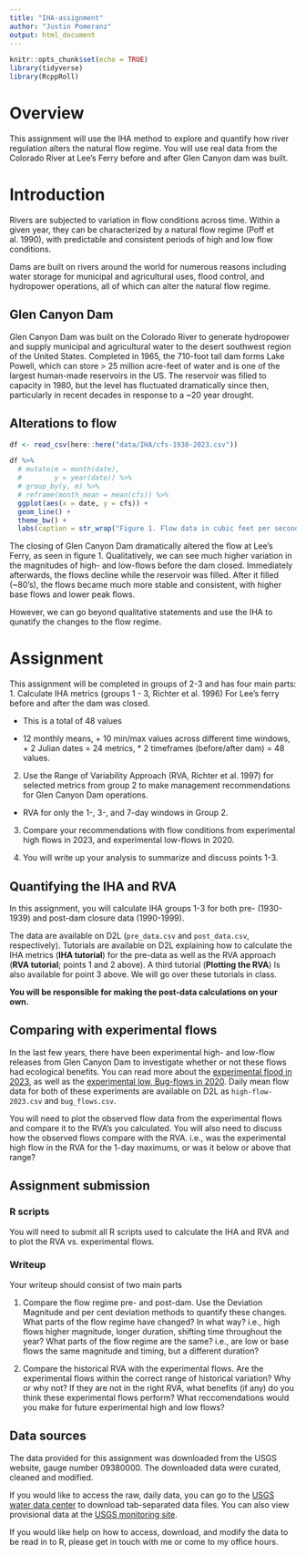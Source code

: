 ```yaml
---
title: "IHA-assignment"
author: "Justin Pomeranz"
output: html_document
---
```


```r
knitr::opts_chunk$set(echo = TRUE)
library(tidyverse)
library(RcppRoll)
```

# Overview  

This assignment will use the IHA method to explore and quantify how river regulation alters the natural flow regime. You will use real data from the Colorado River at Lee's Ferry before and after Glen Canyon dam was built. 

# Introduction  

Rivers are subjected to variation in flow conditions across time. Within a given year, they can be characterized by a natural flow regime (Poff et al. 1990), with predictable and consistent periods of high and low flow conditions. 

Dams are built on rivers around the world for numerous reasons including water storage for municipal and agricultural uses, flood control, and hydropower operations, all of which can alter the natural flow regime. 

## Glen Canyon Dam  

Glen Canyon Dam was built on the Colorado River to generate hydropower and supply municipal and agricultural water to the desert southwest region of the United States. Completed in 1965, the 710-foot tall dam forms Lake Powell, which can store > 25 million acre-feet of water and is one of the largest human-made reservoirs in the US. The reservoir was filled to capacity in 1980, but the level has fluctuated dramatically since then, particularly in recent decades in response to a ~20 year drought. 

## Alterations to flow  

```r
df <- read_csv(here::here("data/IHA/cfs-1930-2023.csv"))

df %>%
  # mutate(m = month(date),
  #        y = year(date)) %>%
  # group_by(y, m) %>%
  # reframe(month_mean = mean(cfs)) %>%
  ggplot(aes(x = date, y = cfs)) +
  geom_line() +
  theme_bw() +
  labs(caption = str_wrap("Figure 1. Flow data in cubic feet per second (cfs) for Lee's Ferry below Glen Canyon Dam. Note the extremely low flows beginning in the mid 1960's when the dam was closed, and reduced variabiliaty after ~ 1980 when the reservoir was full."))
```

The closing of Glen Canyon Dam dramatically altered the flow at Lee's Ferry, as seen in figure 1. Qualitatively, we can see much higher variation in the magnitudes of high- and low-flows before the dam closed. Immediately afterwards, the flows decline while the reservoir was filled. After it filled (~80's), the flows became much more stable and consistent, with higher base flows and lower peak flows. 

However, we can go beyond qualitative statements and use the IHA to qunatify the changes to the flow regime. 

# Assignment  

This assignment will be completed in groups of 2-3 and has four main parts:  
1. Calculate IHA metrics (groups 1 - 3, Richter et al. 1996) For Lee's ferry before and after the dam was closed.  

  * This is a total of 48 values  
  
  * 12 monthly means, + 10 min/max values across different time windows,  + 2 Julian dates = 24 metrics, * 2 timeframes (before/after dam) = 48 values.   
  
2. Use the Range of Variability Approach (RVA, Richter et al. 1997) for selected metrics from group 2 to make management recommendations for Glen Canyon Dam operations.  

  * RVA for only the 1-, 3-, and 7-day windows in Group 2.  
  
3. Compare your recommendations with flow conditions from experimental high flows in 2023, and experimental low-flows in 2020.  

4. You will write up your analysis to summarize and discuss points 1-3.  

## Quantifying the IHA and RVA  

In this assignment, you will calculate IHA groups 1-3 for both pre- (1930-1939) and post-dam closure data (1990-1999). 

The data are available on D2L (`pre_data.csv` and `post_data.csv`, respectively). Tutorials are available on D2L explaining how to calculate the IHA metrics (**IHA tutorial**) for the pre-data as well as the RVA approach (**RVA tutorial**; points 1 and 2 above). A third tutorial (**Plotting the RVA**) Is also available for point 3 above. We will go over these tutorials in class. 

**You will be responsible for making the post-data calculations on your own. **

## Comparing with experimental flows  

In the last few years, there have been experimental high- and low-flow releases from Glen Canyon Dam to investigate whether or not these flows had ecological benefits. You can read more about the [experimental flood in 2023](https://www.nps.gov/grca/learn/nature/hfe-23.htm), as well as the [experimental low, Bug-flows in 2020](https://www.usbr.gov/newsroom/newsroomold/newsrelease/detail.cfm?RecordID=70708). Daily mean flow data for both of these experiments are available on D2L as `high-flow-2023.csv` and `bug_flows.csv`. 

You will need to plot the observed flow data from the experimental flows and compare it to the RVA's you calculated. You will also need to discuss how the observed flows compare with the RVA. i.e., was the experimental high flow in the RVA for the 1-day maximums, or was it below or above that range?

## Assignment submission  

### R scripts  
You will need to submit all R scripts used to calculate the IHA and RVA and to plot the RVA vs. experimental flows. 

### Writeup  

Your writeup should consist of two main parts  

1. Compare the flow regime pre- and post-dam. Use the Deviation Magnitude and per cent deviation methods to quantify these changes. What parts of the flow regime have changed? In what way? i.e., high flows higher magnitude, longer duration, shifting time throughout the year? What parts of the flow regime are the same? i.e., are low or base flows the same magnitude and timing, but a different duration?  

2. Compare the historical RVA with the experimental flows. Are the experimental flows within the correct range of historical variation? Why or why not? If they are not in the right RVA, what benefits (if any) do you think these experimental flows perform? What reccomendations would you make for future experimental high and low flows?  


## Data sources  

The data provided for this assignment was downloaded from the USGS website, gauge number 09380000. The downloaded data were curated, cleaned and modified. 

If you would like to access the raw, daily data, you can go to the [USGS water data center](https://waterdata.usgs.gov/nwis/dv/?site_no=09380000&referred_module=sw) to download tab-separated data files. You can also view provisional data at the [USGS monitoring site](https://waterdata.usgs.gov/monitoring-location/09380000/#parameterCode=00060&startDT=1920-04-01&endDT=2023-05-01). 

If you would like help on how to access, download, and modify the data to be read in to R, please get in touch with me or come to my office hours. 